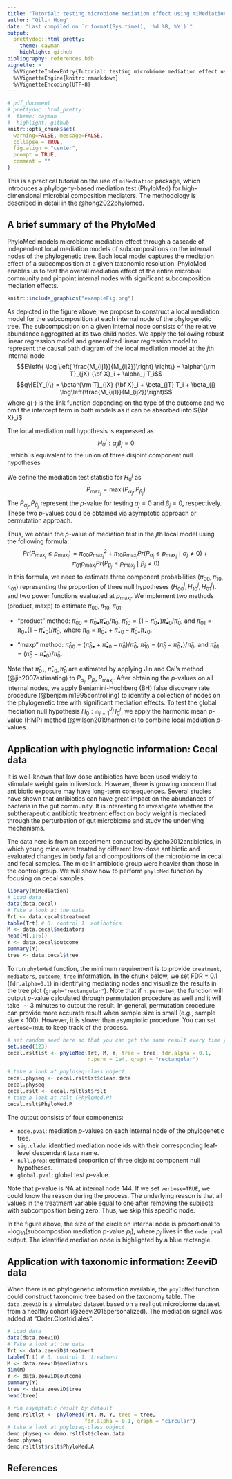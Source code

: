 ```yaml
---
title: "Tutorial: testing microbiome mediation effect using miMediation"
author: "Qilin Hong"
date: "Last compiled on `r format(Sys.time(), '%d %B, %Y')`"
output: 
  prettydoc::html_pretty:
    theme: cayman
    highlight: github
bibliography: references.bib 
vignette: >
  %\VignetteIndexEntry{Tutorial: testing microbiome mediation effect using miMediation}
  %\VignetteEngine{knitr::rmarkdown}
  %\VignetteEncoding{UTF-8}
---
```


```r
# pdf_document
# prettydoc::html_pretty:
#  theme: cayman
#  highlight: github
knitr::opts_chunk$set(
  warning=FALSE, message=FALSE,
  collapse = TRUE,
  fig.align = "center",
  prompt = TRUE,
  comment = ""
)
```

This is a practical tutorial on the use of `miMediation` package, which introduces a phylogeny-based mediation test (PhyloMed) for high-dimensional microbial composition mediators. The methodology is described in detail in the @hong2022phylomed.

## A brief summary of the PhyloMed

PhyloMed models microbiome mediation effect through a cascade of independent local mediation models of subcompositions on the internal nodes of the phylogenetic tree. Each local model captures the mediation effect of a subcomposition at a given taxonomic resolution. PhyloMed enables us to test the overall mediation effect of the entire microbial community and pinpoint internal nodes with significant subcomposition mediation effects.

```r
knitr::include_graphics("exampleFig.png")
```

As depicted in the figure above, we propose to construct a local mediation model for the subcomposition at each internal node of the phylogenetic tree. The subcomposition on a given internal node consists of the relative abundance aggregated at its two child nodes. We apply the following robust linear regression model and generalized linear regression model to represent the causal path diagram of the local mediation model at the $j$th internal node
$$E\left\{ \log \left( \frac{M_{ij1}}{M_{ij2}}\right) \right\} = \alpha^{\rm T}_{jX} {\bf X}_i + \alpha_j T_i$$
$$g\{E(Y_i)\} = \beta^{\rm T}_{jX} {\bf X}_i + \beta_{jT} T_i  + \beta_{j} \log\left(\frac{M_{ij1}}{M_{ij2}}\right)$$
where $g(\cdot)$ is the link function depending on the type of the outcome and we omit the intercept term in both models as it can be absorbed into ${\bf X}_i$.  

The local mediation null hypothesis is expressed as $$H_0^j:\alpha_j\beta_j=0$$, which is equivalent to the union of three disjoint component null hypotheses

\begin{align} 
H^{j}_{00}&: \alpha_j = \beta_{j} = 0,\\
H^{j}_{10}&: \alpha_j \neq 0, \beta_{j} = 0,\\
H^{j}_{01}&: \alpha_j = 0, \beta_{j} \neq 0.
\end{align} 

We define the mediation test statistic for $H_0^j$ as $$P_{\max_j}=\max(P_{\alpha_j},P_{\beta_j})$$
The $P_{\alpha_j},P_{\beta_j}$ represent the $p$-value for testing $\alpha_j=0$ and $\beta_j=0$, respectively. These two $p$-values could be obtained via asymptotic approach or permutation approach. 

Thus, we obtain the $p$-value of mediation test in the $j$th local model using the following formula:
$$Pr(P_{\max_j} \leq p_{\max_j})=\pi_{00} p^2_{\max_j} + \pi_{10} p_{\max_j} Pr(P_{\alpha_j} \leq  p_{\max_j} \mid \alpha_j \neq 0) + \pi_{01} p_{\max_j} Pr(P_{\beta_j} \leq p_{\max_j} \mid \beta_j \neq 0)$$
In this formula, we need to estimate three component probabilities ($\pi_{00},\pi_{10},\pi_{01}$) representing the proportion of three null hypotheses ($H^{j}_{00},H^{j}_{10},H^{j}_{01}$).  and two power functions evaluated at $p_{\max_j}$. We implement two methods (product, maxp) to estimate $\pi_{00},\pi_{10},\pi_{01}$. 

- "product" method: 
$\hat{\pi}_{00}=\hat{\pi}_{0\bullet}\hat{\pi}_{\bullet0}/\hat{\pi}_0$, $\hat{\pi}_{10}=(1-\hat{\pi}_{0\bullet})\hat{\pi}_{\bullet0}/\hat{\pi}_0$, and
$\hat{\pi}_{01}=\hat{\pi}_{0\bullet}(1-\hat{\pi}_{\bullet0})/\hat{\pi}_0$, where $\hat{\pi}_0=\hat{\pi}_{0\bullet} + \hat{\pi}_{\bullet0}-\hat{\pi}_{0\bullet}\hat{\pi}_{\bullet0}$.

- "maxp" method: 
$\hat{\pi}_{00}=(\hat{\pi}_{0\bullet}+\hat{\pi}_{\bullet0}-\hat{\pi}_0)/\hat{\pi}_0$, 
$\hat{\pi}_{10}=(\hat{\pi}_0-\hat{\pi}_{0\bullet})/\hat{\pi}_0$, and
$\hat{\pi}_{01}=(\hat{\pi}_0-\hat{\pi}_{\bullet0})/\hat{\pi}_0$.

Note that $\hat{\pi}_{0\bullet}, \hat{\pi}_{\bullet0}, \hat{\pi}_0$ are estimated by applying Jin and Cai's method (@jin2007estimating) to $P_{\alpha_j},P_{\beta_j},P_{\max_j}$. After obtaining the $p$-values on all internal nodes, we apply Benjamini-Hochberg (BH) false discovery rate procedure (@benjamini1995controlling) to identify a collection of nodes on the phylogenetic tree with significant mediation effects. To test the global mediation null hypothesis $H_0: \cap_{j=1}^J H^j_0$, we apply the harmonic mean $p$-value (HMP) method (@wilson2019harmonic) to combine local mediation $p$-values.

## Application with phylognetic information: Cecal data

It is well-known that low dose antibiotics have been used widely to stimulate weight gain in livestock. However, there is growing concern that antibiotic exposure may have long-term consequences. Several studies have shown that antibiotics can have great impact on the abundances of bacteria in the gut community. It is interesting to investigate whether the subtherapeutic antibiotic treatment effect on body weight is mediated through the perturbation of gut microbiome and study the underlying mechanisms.

The data here is from an experiment conducted by @cho2012antibiotics, in which young mice were treated by different low-dose antibiotic and evaluated changes in body fat and compositions of the microbiome in cecal and fecal samples. The mice in antibiotic group were heavier than those in the control group. We will show how to perform `phyloMed` function by focusing on cecal samples.

```r
library(miMediation)
# Load data
data(data.cecal)
# Take a look at the data
Trt <- data.cecal$treatment
table(Trt) # 0: control 1: antibotics
M <- data.cecal$mediators
head(M[,1:6])
Y <- data.cecal$outcome
summary(Y)
tree <- data.cecal$tree
```

To run `phyloMed` function, the minimum requirement is to provide `treatment`, `mediators`, `outcome`, `tree` information. In the chunk below, we set FDR = 0.1 (`fdr.alpha=0.1`) in identifying mediating nodes and visualize the results in the tree plot (`graph="rectangular"`). Note that if `n.perm=1e4`, the function will output $p$-value calculated through permutation procedure as well and it will take $\sim 3$ minutes to output the result. In general, permutation procedure can provide more accurate result when sample size is small (e.g., sample size < 100). However, it is slower than asymptotic procedure. You can set `verbose=TRUE` to keep track of the process. 

```r
# set random seed here so that you can get the same result every time you run the code
set.seed(123)
cecal.rsltlst <- phyloMed(Trt, M, Y, tree = tree, fdr.alpha = 0.1, 
                          n.perm = 1e4, graph = "rectangular")

# take a look at phyloseq-class object
cecal.physeq <- cecal.rsltlst$clean.data
cecal.physeq
cecal.rslt <- cecal.rsltlst$rslt
# take a look at rslt (PhyloMed.P)
cecal.rslt$PhyloMed.P
```

The output consists of four components:

  - `node.pval`: mediation $p$-values on each internal node of the phylogenetic tree.
  - `sig.clade`: identified mediation node ids with their corresponding leaf-level descendant taxa name.
  - `null.prop`: estimated proportion of three disjoint component null hypotheses.
  - `global.pval`: global test $p$-value.

Note that p-value is NA at internal node 144. If we set `verbose=TRUE`, we could know the reason during the process. The underlying reason is that all values in the treatment variable equal to one after removing the subjects with subcomposition being zero. Thus, we skip this specific node.

In the figure above, the size of the circle on internal node is proportional to $-\log_{10}(\text{subcompostion mediation p-value }p_j)$, where $p_j$ lives in the `node.pval` output. The identified mediation node is highlighted by a blue rectangle. 

## Application with taxonomic information: ZeeviD data

When there is no phylogenetic information available, the `phyloMed` function could construct taxonomic tree based on the taxonomy table. The `data.zeeviD` is a simulated dataset based on a real gut microbiome dataset from a healthy cohort (@zeevi2015personalized). The mediation signal was added at "Order.Clostridiales". 

```r
# Load data
data(data.zeeviD)
# Take a look at the data
Trt <- data.zeeviD$treatment
table(Trt) # 0: control 1: treatment
M <- data.zeeviD$mediators
dim(M)
Y <- data.zeeviD$outcome
summary(Y)
tree <- data.zeeviD$tree
head(tree)
```

```r
# run asymptotic result by default
demo.rsltlst <- phyloMed(Trt, M, Y, tree = tree, 
                         fdr.alpha = 0.1, graph = "circular")
# take a look at phyloseq-class object
demo.physeq <- demo.rsltlst$clean.data
demo.physeq
demo.rsltlst$rslt$PhyloMed.A
```

## References

<div id="refs"></div>


